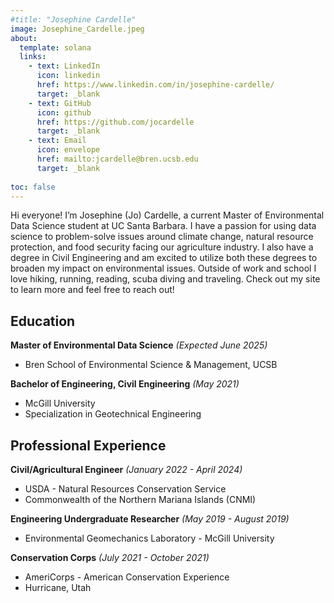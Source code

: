 ```yaml
---
#title: "Josephine Cardelle"
image: Josephine_Cardelle.jpeg
about: 
  template: solana
  links: 
    - text: LinkedIn
      icon: linkedin
      href: https://www.linkedin.com/in/josephine-cardelle/
      target: _blank
    - text: GitHub
      icon: github
      href: https://github.com/jocardelle
      target: _blank
    - text: Email
      icon: envelope
      href: mailto:jcardelle@bren.ucsb.edu
      target: _blank
      
toc: false
---
```


Hi everyone! I’m Josephine (Jo) Cardelle, a current Master of Environmental Data Science student at UC Santa Barbara. I have a passion for using data science to problem-solve issues around climate change, natural resource protection, and food security facing our agriculture industry. I also have a degree in Civil Engineering and am excited to utilize both these degrees to broaden my impact on environmental issues.  Outside of work and school I love hiking, running, reading, scuba diving and traveling. Check out my site to learn more and feel free to reach out! 

## Education

**Master of Environmental Data Science** *(Expected June 2025)*

- Bren School of Environmental Science & Management, UCSB

**Bachelor of Engineering, Civil Engineering** *(May 2021)*

- McGill University
- Specialization in Geotechnical Engineering

## Professional Experience

**Civil/Agricultural Engineer** *(January 2022 - April 2024)*

- USDA - Natural Resources Conservation Service
- Commonwealth of the Northern Mariana Islands (CNMI)

**Engineering Undergraduate Researcher** *(May 2019 - August 2019)*

- Environmental Geomechanics Laboratory - McGill University

**Conservation Corps** *(July 2021 - October 2021)*

- AmeriCorps - American Conservation Experience
- Hurricane, Utah
